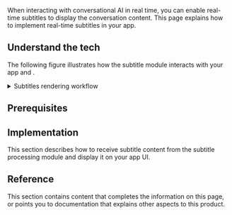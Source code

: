 

When interacting with conversational AI in real time, you can enable real-time subtitles to display the conversation content. This page explains how to implement real-time subtitles in your app.

## Understand the tech

<Tech />

The following figure illustrates how the subtitle module interacts with your app and <Vg k="AGORA_BACKEND" />.

<details>
<summary>Subtitles rendering workflow</summary>

![](/images/conversational-ai/subtitles-module.svg)
</details>

## Prerequisites

<Prerequisites />

## Implementation

This section describes how to receive subtitle content from the subtitle processing module and display it on your app UI.

<Implementation />

## Reference 

This section contains content that completes the information on this page, or points you to documentation that explains other aspects to this product.

<Reference />


